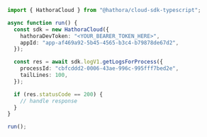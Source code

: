 ```typescript GetLogsForProcess.ts
import { HathoraCloud } from "@hathora/cloud-sdk-typescript";

async function run() {
  const sdk = new HathoraCloud({
    hathoraDevToken: "<YOUR_BEARER_TOKEN_HERE>",
    appId: "app-af469a92-5b45-4565-b3c4-b79878de67d2",
  });

  const res = await sdk.logV1.getLogsForProcess({
    processId: "cbfcddd2-0006-43ae-996c-995fff7bed2e",
    tailLines: 100,
  });

  if (res.statusCode == 200) {
    // handle response
  }
}

run();
```
